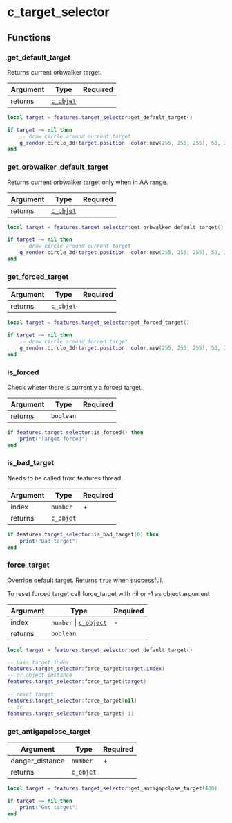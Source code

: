 
# c_target_selector

## Functions

### get_default_target

Returns current orbwalker target.

| Argument | Type                           | Required |
| -------- | ------------------------------ | -------- |
| returns  | [`c_objet`](/classes/c_object) |          |

```lua /get_default_target/
local target = features.target_selector:get_default_target()

if target ~= nil then
    -- draw circle around current target
    g_render:circle_3d(target.position, color:new(255, 255, 255), 50, 2, 25, 2)
end
```

### get_orbwalker_default_target

Returns current orbwalker target only when in AA range.

| Argument | Type                           | Required |
| -------- | ------------------------------ | -------- |
| returns  | [`c_objet`](/classes/c_object) |          |

```lua /get_orbwalker_default_target/
local target = features.target_selector:get_orbwalker_default_target()

if target ~= nil then
    -- draw circle around current target
    g_render:circle_3d(target.position, color:new(255, 255, 255), 50, 2, 25, 2)
end
```

### get_forced_target

| Argument | Type                           | Required |
| -------- | ------------------------------ | -------- |
| returns  | [`c_objet`](/classes/c_object) |          |

```lua /get_forced_target/
local target = features.target_selector:get_forced_target()

if target ~= nil then
    -- draw circle around forced target
    g_render:circle_3d(target.position, color:new(255, 255, 255), 50, 2, 25, 2)
end
```

### is_forced

Check wheter there is currently a forced target.

| Argument | Type      | Required |
| -------- | --------- | -------- |
| returns  | `boolean` |          |

```lua /is_forced/
if features.target_selector:is_forced() then
    print("Target forced")
end
```

### is_bad_target

<Callout type="warning" emoji="⚠️">
  Needs to be called from features thread.
</Callout>

| Argument | Type                           | Required |
| -------- | ------------------------------ | -------- |
| index    | `number`                       | +        |
| returns  | [`c_objet`](/classes/c_object) |          |

```lua /is_bad_target/
if features.target_selector:is_bad_target(0) then
    print("Bad target")
end
```

### force_target

Override default target. Returns `true` when successful.

<Callout type="warning" emoji="⚠️">
  To reset forced target call force_target with nil or -1 as object argument
</Callout>

| Argument | Type                                        | Required |
| -------- | ------------------------------------------- | -------- |
| index    | `number` \| [`c_object`](/classes/c_object) | -        |
| returns  | `boolean`                                   |          |

```lua /force_target/
local target = features.target_selector:get_default_target()

-- pass target index
features.target_selector:force_target(target.index)
-- or object instance
features.target_selector:force_target(target)

-- reset target
features.target_selector:force_target(nil)
-- or
features.target_selector:force_target(-1)
```

### get_antigapclose_target

| Argument        | Type                           | Required |
| --------------- | ------------------------------ | -------- |
| danger_distance | `number`                       | +        |
| returns         | [`c_objet`](/classes/c_object) |          |

```lua /get_antigapclose_target/
local target = features.target_selector:get_antigapclose_target(400)

if target ~= nil then
    print("Got target")
end
```
